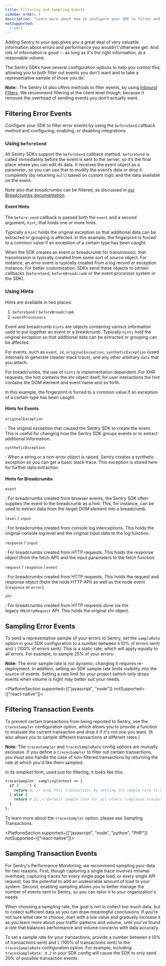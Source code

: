 ```yaml
---
title: Filtering and Sampling Events
sidebar_order: 5
description: "Learn more about how to configure your SDK to filter and sample events reported to Sentry."
notSupported:
  - perl
---
```


Adding Sentry to your app gives you a great deal of very valuable information about errors and performance you wouldn't otherwise get. And lots of information is good -- as long as it's the right information, at a reasonable volume.

The Sentry SDKs have several configuration options to help you control this, allowing you to both filter out events you don't want and to take a representative sample of those you do.

**Note:**: The Sentry UI also offers methods to filter events, by using [Inbound Filters](/product/error-monitoring/filtering/). We recommend filtering at the client level though, because it removes the overhead of sending events you don't actually want.

## Filtering Error Events

Configure your SDK to filter error events by using the `beforeSend` callback method and configuring, enabling, or disabling integrations.

### Using `beforeSend`

All Sentry SDKs support the `beforeSend` callback method. `beforeSend` is called immediately before the event is sent to the server, so it’s the final place where you can edit its data. It receives the event object as a parameter, so you can use that to modify the event’s data or drop it completely (by returning `null`) based on custom logic and the data available on the event.

<PlatformContent includePath="configuration/before-send" />

Note also that breadcrumbs can be filtered, as discussed in [our Breadcrumbs documentation](/product/error-monitoring/breadcrumbs/).

#### Event Hints

The `before-send` callback is passed both the `event` and a second argument, `hint`, that holds one or more hints.

Typically a `hint` holds the original exception so that additional data can be extracted or grouping is affected. In this example, the fingerprint is forced to a common value if an exception of a certain type has been caught:

<PlatformContent includePath="configuration/before-send-hint" />

When the SDK creates an event or breadcrumb for transmission, that transmission is typically created from some sort of source object. For instance, an error event is typically created from a log record or exception instance. For better customization, SDKs send these objects to certain callbacks (`beforeSend`, `beforeBreadcrumb` or the event processor system in the SDK).

### Using Hints

Hints are available in two places:

1. `beforeSend` / `beforeBreadcrumb`
2. `eventProcessors`

Event and breadcrumb `hints` are objects containing various information used to put together an event or a breadcrumb. Typically `hints` hold the original exception so that additional data can be extracted or grouping can be affected.

For events, such as `event_id`, `originalException`, `syntheticException` (used internally to generate cleaner stack trace), and any other arbitrary `data` that you attach.

For breadcrumbs, the use of `hints` is implementation dependent. For XHR requests, the hint contains the xhr object itself; for user interactions the hint contains the DOM element and event name and so forth.

In this example, the fingerprint is forced to a common value if an exception of a certain type has been caught:

<PlatformContent includePath="configuration/before-send-fingerprint" />

#### Hints for Events

`originalException`

: The original exception that caused the Sentry SDK to create the event. This is useful for changing how the Sentry SDK groups events or to extract additional information.

`syntheticException`

: When a string or a non-error object is raised, Sentry creates a synthetic exception so you can get a basic stack trace. This exception is stored here for further data extraction.

#### Hints for Breadcrumbs

`event`

: For breadcrumbs created from browser events, the Sentry SDK often supplies the event to the breadcrumb as a hint. This, for instance, can be used to extract data from the target DOM element into a breadcrumb.

`level` / `input`

: For breadcrumbs created from console log interceptions. This holds the original console log level and the original input data to the log function.

`response` / `input`

: For breadcrumbs created from HTTP requests. This holds the response object (from the fetch API) and the input parameters to the fetch function.

`request` / `response` / `event`

: For breadcrumbs created from HTTP requests. This holds the request and response object (from the node HTTP API) as well as the node event (`response` or `error`).

`xhr`

: For breadcrumbs created from HTTP requests done via the legacy `XMLHttpRequest` API. This holds the original xhr object.

<PlatformContent includePath="configuration/decluttering" />

## Sampling Error Events

To send a representative sample of your errors to Sentry, set the `sampleRate` option in your SDK configuration to a number between `0` (0% of errors sent) and `1` (100% of errors sent). This is a static rate, which will apply equally to all errors. For example, to sample 25% of your errors:

<PlatformContent includePath="configuration/sample-rate" />

**Note:** The error sample rate is not dynamic; changing it requires re-deployment. In addition, setting an SDK sample rate limits visibility into the source of events. Setting a rate limit for your project (which only drops events when volume is high) may better suit your needs.

<PlatformSection supported={["javascript", "node"]} notSupported={["react-native"]}><markdown>

## Filtering Transaction Events

To prevent certain transactions from being reported to Sentry, use the `tracesSampler` configuration option, which allows you to provide a function to evaluate the current transaction and drop it if it's not one you want. (It also allows you to sample different transactions at different rates.)

**Note:** The `tracesSampler` and `tracesSampleRate` config options are mutually exclusive. If you define a `tracesSampler` to filter out certain transactions, you must also handle the case of non-filtered transactions by returning the rate at which you'd like them sampled.

In its simplest form, used just for filtering, it looks like this:

```javascript
tracesSampler: samplingContext => {
  if ("...") {
    return 0; // Drop this transaction, by setting its sample rate to 0%
  } else {
    return 0.2; // Default sample rate for all others (replaces tracesSampleRate )
  }
};
```

To learn more about the `tracesSampler` option, please see <PlatformLink to="/performance/sampling/">Sampling Transactions</PlatformLink>.

</markdown></PlatformSection>

<PlatformSection supported={["javascript", "node", "python", "PHP"]} notSupported={["react-native"]}><markdown>

## Sampling Transaction Events

For Sentry's Performance Monitoring, we recommend sampling your data for two reasons. First, though capturing a single trace involves minimal overhead, capturing traces for every single page load, or every single API request, has the potential to add an undesirable amount of load to your system. Second, enabling sampling allows you to better manage the number of events sent to Sentry, so you can tailor it to your organization's needs.

When choosing a sampling rate, the goal is not to collect *too* much data, but to collect sufficient data so you can draw meaningful conclusions. If you’re not sure what rate to choose, start with a low value and gradually increase it as you learn more about your traffic patterns and volume, until you’ve found a rate that balances performance and volume concerns with data accuracy.

To set a sample rate for your transactions, provide a number between `0` (0% of transactions sent) and `1` (100% of transactions sent) to the `tracesSampleRate` configuration option. For example, including `tracesSampleRate: 0.2` in your SDK config will cause the SDK to only send 20% of possible transaction events.

</markdown></PlatformSection>
